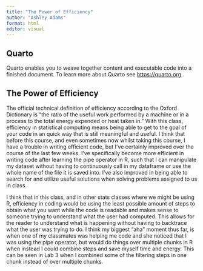 ```yaml
---
title: "The Power of Efficiency"
author: "Ashley Adams"
format: html
editor: visual
---
```


## Quarto

Quarto enables you to weave together content and executable code into a finished document. To learn more about Quarto see <https://quarto.org>.

## The Power of Efficiency

The official technical definition of efficiency according to the Oxford Dictionary is "the ratio of the useful work performed by a machine or in a process to the total energy expended or heat taken in."
With this class, efficiency in statistical computing means being able to get to the goal of your code in an quick way that is still meaningful and useful. I think that before this course, and even sometimes now whilst taking this course, I have a trouble in writing efficient code, but I've certainly improved over the course of the last few weeks. I've specifically become more efficient in writing code after learning the pipe operator in R, such that I can manipulate my dataset without having to continuously call in my dataframe or use the whole name of the file it is saved into. I've also improved in being able to search for and utilize useful solutions when solving problems assigned to us in class.

I think that in this class, and in other stats classes where we might be using R, efficiency in coding would be using the least possible amount of steps to obtain what you want while the code is readable and makes sense to someone trying to understand what the user had computed. This allows for the reader to understand what is happening without having to backtrace what the user was trying to do. I think my biggest "aha" moment thus far, is when one of my classmates was helping me code and she noticed that I was using the pipe operator, but would do things over multiple chunks in R when instead I could combine steps and save myself time and energy. This can be seen in Lab 3 when I combined some of the filtering steps in one chunk instead of over multiple chunks.
